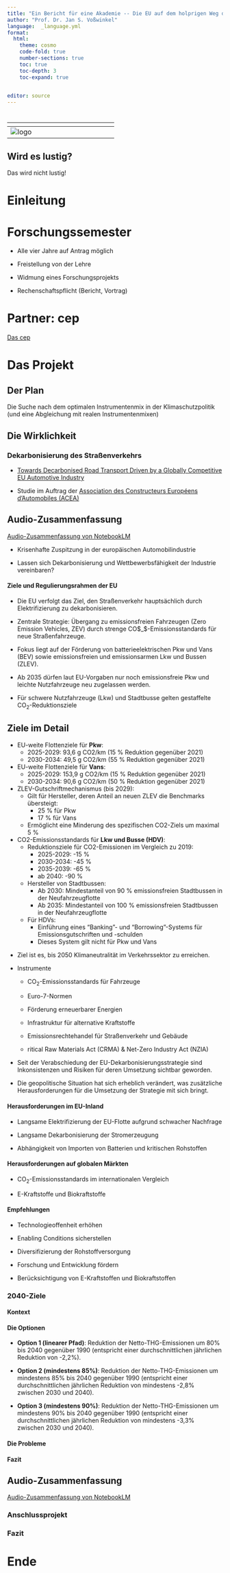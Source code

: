 ```yaml
---
title: "Ein Bericht für eine Akademie -- Die EU auf dem holprigen Weg der Dekarbonisierung"
author: "Prof. Dr. Jan S. Voßwinkel"
language:  _language.yml
format:
  html:
    theme: cosmo
    code-fold: true
    number-sections: true
    toc: true
    toc-depth: 3
    toc-expand: true

    
editor: source
---
```


# {-}

|       ${}$        |  ${}$  |
|:-----------------:|:--------------------------------------------------:|
| ![logo](logo.png) |                  |


:::{.callout-note 
    icon=false 
    collapse=true }

# Wird es lustig? {.unnumbered}

Das wird nicht lustig!

:::

# Einleitung



# Forschungssemester

- Alle vier Jahre auf Antrag möglich

- Freistellung von der Lehre

- Widmung eines Forschungsprojekts

- Rechenschaftspflicht (Bericht, Vortrag)

# Partner: cep

[Das cep](https://www.cep.eu/)

# Das Projekt

## Der Plan

Die Suche nach dem optimalen Instrumentenmix in der Klimaschutzpolitik (und eine Abgleichung mit realen Instrumentenmixen)

## Die Wirklichkeit

### Dekarbonisierung des Straßenverkehrs

- [Towards Decarbonised Road Transport Driven by a Globally Competitive EU Automotive Industry](https://www.cep.eu/eu-topics/details/towards-decarbonised-road-transport-driven-by-a-globally-competitive-eu-automotive-industry.html)

- Studie im Auftrag der [Association des Constructeurs Européens d’Automobiles (ACEA)](https://www.acea.auto/about-acea/)

:::{.callout-note 
    icon=false 
    collapse=true }

# Audio-Zusammenfassung {.unnumbered}

[Audio-Zusammenfassung von NotebookLM](https://notebooklm.google.com/notebook/2c3408c4-9308-4f9c-8779-7031702fbb99/audio)

:::

- Krisenhafte Zuspitzung
in der europäischen Automobilindustrie

- Lassen sich Dekarbonisierung und Wettbewerbsfähigkeit der Industrie vereinbaren?

#### Ziele und Regulierungsrahmen der EU

- Die EU verfolgt das Ziel, den Straßenverkehr hauptsächlich durch Elektrifizierung zu dekarbonisieren.

- Zentrale Strategie: Übergang zu emissionsfreien Fahrzeugen (Zero Emission Vehicles, ZEV) durch strenge CO$_$-Emissionsstandards für neue Straßenfahrzeuge.

- Fokus liegt auf der Förderung von batterieelektrischen Pkw und Vans (BEV) sowie emissionsfreien und emissionsarmen Lkw und Bussen (ZLEV).

- Ab 2035 dürfen laut EU-Vorgaben nur noch emissionsfreie Pkw und leichte Nutzfahrzeuge neu zugelassen werden.

- Für schwere Nutzfahrzeuge (Lkw) und Stadtbusse gelten gestaffelte CO$_2$-Reduktionsziele

:::{.callout-note 
    icon=false 
    collapse=true }

# Ziele im Detail {.unnumbered}

- EU-weite Flottenziele für **Pkw**:
  - 2025-2029: 93,6 g CO2/km (15 % Reduktion gegenüber 2021)
  - 2030-2034: 49,5 g CO2/km (55 % Reduktion gegenüber 2021)

- EU-weite Flottenziele für **Vans**:
  - 2025-2029: 153,9 g CO2/km (15 % Reduktion gegenüber 2021)
  - 2030-2034: 90,6 g CO2/km (50 % Reduktion gegenüber 2021)

- ZLEV-Gutschriftmechanismus (bis 2029):
  - Gilt für Hersteller, deren Anteil an neuen ZLEV die Benchmarks übersteigt:
    - 25 % für Pkw
    - 17 % für Vans
  - Ermöglicht eine Minderung des spezifischen CO2-Ziels um maximal 5 %


- CO2-Emissionsstandards für **Lkw und Busse (HDV)**:
  - Reduktionsziele für CO2-Emissionen im Vergleich zu 2019:
    - 2025-2029: -15 %
    - 2030-2034: -45 %
    - 2035-2039: -65 %
    - ab 2040:   -90 %
  - Hersteller von Stadtbussen:
    - Ab 2030: Mindestanteil von 90 % emissionsfreien Stadtbussen in der Neufahrzeugflotte
    - Ab 2035: Mindestanteil von 100 % emissionsfreien Stadtbussen in der Neufahrzeugflotte
  - Für HDVs:
    - Einführung eines "Banking"- und "Borrowing"-Systems für Emissionsgutschriften und -schulden
    - Dieses System gilt nicht für Pkw und Vans


:::
- Ziel ist es, bis 2050 Klimaneutralität im Verkehrssektor zu erreichen.

- Instrumente  

  - CO$_2$-Emissionsstandards für Fahrzeuge
  
  - Euro-7-Normen
  
  - Förderung erneuerbarer Energien
  
  - Infrastruktur für alternative Kraftstoffe
  
  - Emissionsrechtehandel für Straßenverkehr und Gebäude
  
  - ritical Raw Materials Act (CRMA) & Net-Zero Industry Act (NZIA)


- Seit der Verabschiedung der EU-Dekarbonisierungsstrategie sind Inkonsistenzen und Risiken für deren Umsetzung sichtbar geworden.

- Die geopolitische Situation hat sich erheblich verändert, was zusätzliche Herausforderungen für die Umsetzung der Strategie mit sich bringt.



#### Herausforderungen im EU-Inland

- Langsame Elektrifizierung der EU-Flotte aufgrund schwacher Nachfrage

- Langsame Dekarbonisierung der Stromerzeugung

- Abhängigkeit von Importen von Batterien und kritischen Rohstoffen

#### Herausforderungen auf globalen Märkten

- CO$_2$-Emissionsstandards im internationalen Vergleich

- E-Kraftstoffe und Biokraftstoffe

#### Empfehlungen

- Technologieoffenheit erhöhen

- Enabling Conditions sicherstellen

- Diversifizierung der Rohstoffversorgung

- Forschung und Entwicklung fördern

- Berücksichtigung von E-Kraftstoffen und Biokraftstoffen

### 2040-Ziele

#### Kontext

#### Die Optionen

- **Option 1 (linearer Pfad)**: Reduktion der Netto-THG-Emissionen um 80% bis 2040 gegenüber 1990 (entspricht einer durchschnittlichen jährlichen Reduktion von -2,2%).

- **Option 2 (mindestens 85%)**: Reduktion der Netto-THG-Emissionen um mindestens 85% bis 2040 gegenüber 1990 (entspricht einer durchschnittlichen jährlichen Reduktion von mindestens -2,8% zwischen 2030 und 2040).

- **Option 3 (mindestens 90%)**: Reduktion der Netto-THG-Emissionen um mindestens 90% bis 2040 gegenüber 1990 (entspricht einer durchschnittlichen jährlichen Reduktion von mindestens -3,3% zwischen 2030 und 2040).

#### Die Probleme

#### Fazit
:::{.callout-note 
    icon=false 
    collapse=true }

# Audio-Zusammenfassung {.unnumbered}

[Audio-Zusammenfassung von NotebookLM](https://notebooklm.google.com/notebook/2197438a-61ba-4ff4-86a0-afcdc6c3915f/audio)

:::

### Anschlussprojekt

### Fazit

# Ende